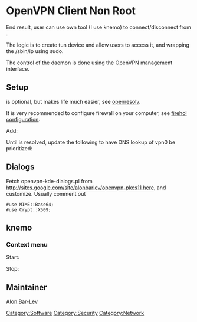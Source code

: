 = OpenVPN Client Non Root =

End result, user can use own tool (I use knemo) to connect/disconnect from {{Package|net-misc/openvpn}}.

The logic is to create tun device and allow users to access it, and wrapping the /sbin/ip
using sudo.

The control of the daemon is done using the OpenVPN management interface.

== Setup ==

{{Kernel|Add tap|<pre>
  Device Drivers  ---> 
    [*] Network device support  --->
      <M>   Universal TUN/TAP device driver support
</pre>}}

{{Root|emerge net-misc/openvpn net-dns/openresolv}}

{{Package|net-dns/openresolv}} is optional, but makes life much easier, see [[openresolv]].

It is very recommended to configure firewall on your computer, see [[Firewall_Using_Firehol|firehol configuration]].

{{File|~/openvpn/my-ip|<pre>
#!/bin/sh
sudo /sbin/ip $@
</pre>}}

{{File|~/openvpn/my-up.sh|<pre>
#!/bin/sh
script="${0//my-}"
if [ ${EUID} != 0 ] ; then
        if [[ -x /usr/bin/sudo ]] ; then
                echo "" | sudo -p "" -S /etc/openvpn/"${script}" "$@"
                exit $?
        fi
        echo "You need configure sudo to run $0" >&2
        exit 1
else
        /etc/openvpn/"${script}" "$@"
        exit $?
fi
</pre>}}

{{Command|ln -s my-up.sh ~/openvpn/my-down.sh}}

{{File|~/openvpn/server.conf|Add:<pre>
dev-type tun
dev vpn0
daemon
up my-up.sh
down my-down.sh
iproute my-ip
up-delay
up-restart
down-pre
script-security 2
auth-retry nointeract
management-signal
management 127.0.0.1 2222
management-query-passwords
management-forget-disconnect
remap-usr1 SIGTERM
</pre>}}

{{File|/etc/sudoers.d/openvpn|<pre>
Defaults        env_keep += "foreign_option_1"
Defaults        env_keep += "foreign_option_2"
Defaults        env_keep += "foreign_option_3"
Defaults        env_keep += "foreign_option_4"
Defaults        env_keep += "foreign_option_5"
Defaults        env_keep += "dev"

%myusers ALL=(ALL) NOPASSWD: /etc/openvpn/up.sh
%myusers ALL=(ALL) NOPASSWD: /etc/openvpn/down.sh
%myusers ALL=(ALL) NOPASSWD: /sbin/ip
</pre>}}

Add:
{{File|/etc/conf.d/net|<pre>
rc_need_vpn0="firewall" # optional, if you setup firewall.
rc_provide_vpn0="!net"
tuntap_vpn0="tun"
openvpn_vpn0="--group users"
config_vpn0="null"
txqueuelen_vpn0="100"
metric_vpn0="1"
</pre>}}

{{Root|ln -s net.lo /etc/init.d/net.vpn0}}

Until {{bug|391175}} is resolved, update the following to have DNS lookup of vpn0 be prioritized:
{{File|/etc/resolvconf.conf|<pre>
interface_order="lo lo[0-9]* vpn*"
</pre>}}

== Dialogs ==

Fetch openvpn-kde-dialogs.pl from [[http://sites.google.com/site/alonbarlev/openvpn-pkcs11 here]], and customize.
Usually comment out
 #use MIME::Base64;
 #use Crypt::X509;

{{Root|emerge dev-perl/Net-Telnet}}

== knemo ==

=== Context menu ===

Start:
{{Command|( /usr/sbin/openvpn --cd /home/user/openvpn --config server.conf & ); exec /home/user/openvpn/openvpn-kde-dialogs.pl 2222 1}}

Stop:
{{Command|killall openvpn}}

== Maintainer ==

[[User:Alonbl|Alon Bar-Lev]]

{{AuthorList|{{Author|Alon Bar-Lev|2011-11-17|type=original}}}}

[[Category:Software]]
[[Category:Security]]
[[Category:Network]]